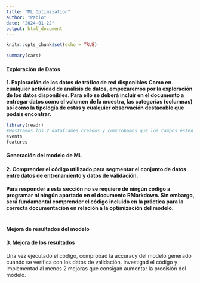 ```yaml
---
title: "ML Optimization"
author: "Pablo"
date: "2024-01-22"
output: html_document
---
```


```r
knitr::opts_chunk$set(echo = TRUE)
```

```r
summary(cars)
```

#### **Exploración de Datos**

**1. Exploración de los datos de tráfico de red disponibles** **Como en cualquier actividad de análisis de datos, empezaremos por la exploración de los datos disponibles. Para ello se deberá incluir en el documento a entregar datos como el volumen de la muestra, las categorías (columnas) así como la tipología de estas y cualquier observación destacable que podaís encontrar.**

```r
library(readr)
#Mostramos los 2 dataframes creados y comprobamos que los campos esten bién definidos.
events
features

```

#### **Generación del modelo de ML**

#### 2. Comprender el código utilizado para segmentar el conjunto de datos entre datos de entrenamiento y datos de validación.

#### **Para responder a esta sección no se requiere de ningún código a programar ni** ningún apartado en el documento RMarkdown. Sin embargo, será fundamental comprender el código incluido en la práctica para la correcta documentación en relación a la optimización del modelo.

```r

```

#### **Mejora de resultados del modelo**

#### 3. Mejora de los resultados

Una vez ejecutado el código, comprobad la accuracy del modelo generado cuando se verifica con los datos de validación. Investigad el código y implementad al menos 2 mejoras que consigan aumentar la precisión del modelo.

```r

```
